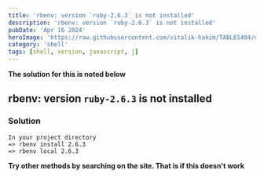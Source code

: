 ```yaml
---
title: 'rbenv: version `ruby-2.6.3` is not installed'
description: 'rbenv: version `ruby-2.6.3` is not installed'
pubDate: 'Apr 16 2024'
heroImage: 'https://raw.githubusercontent.com/vitalik-hakim/TABLES404/main/error_b/SHELL.jpg'
category: 'shell'
tags: [shell, version, javascript, j]
---
```


**The solution for this is noted below**

## rbenv: version `ruby-2.6.3` is not installed

### Solution

```shell
In your project directory
=> rbenv install 2.6.3
=> rbenv local 2.6.3
```

**Try other methods by searching on the site. That is if this doesn't work**
